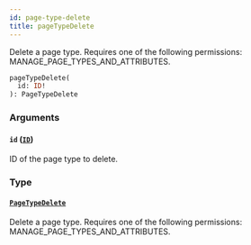 ```yaml
---
id: page-type-delete
title: pageTypeDelete
---
```


Delete a page type. Requires one of the following permissions: MANAGE_PAGE_TYPES_AND_ATTRIBUTES.

```graphql
pageTypeDelete(
  id: ID!
): PageTypeDelete
```

### Arguments

#### `id` ([`ID`](../../../developer/api-reference/scalars/id))

ID of the page type to delete.

### Type

#### [`PageTypeDelete`](../../../developer/api-reference/objects/page-type-delete)

Delete a page type. Requires one of the following permissions: MANAGE_PAGE_TYPES_AND_ATTRIBUTES.
